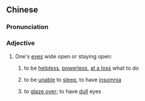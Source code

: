 ==Chinese==
{{zh-forms|type=12}}

===Pronunciation===
{{zh-pron
|c=ngaan5 gwong1 gwong1
|cat=a
}}

===Adjective===
{{zh-adj}}

# {{lb|zh|Cantonese}} One's [[eye]]s wide open or staying open:
## to be [[helpless]], [[powerless]], [[at a loss]] what to do
##: {{zh-x|個 乞兒{ji4-1} 眼光光 睇住 人哋 食飯，自己 一 粒 米 都 冇得 食，真係 冇陰功！|The beggar just looked '''helplessly''' at other people eating without a grain of rice for himself to eat. What a pity!|C}}
## to be [[unable]] to [[sleep]], to have [[insomnia]]
##: {{zh-x|我 成{seng4}晚 眼光光 望住 天花板，都 瞓唔著[着]{zoek6}。|My '''eyes were wide open''' looking at the ceiling; I couldn't even sleep.|C}}
## to [[glaze over]]; to have [[dull]] eyes